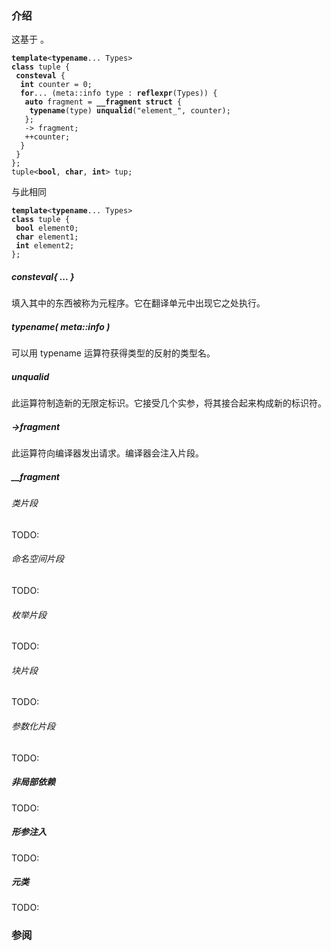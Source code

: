 {{title|C++ 中的编译时元程序（P1717R0）}}
{{fmbox | class=noprint | style=font-size: 0.8em | text='''信息:''' 这并非实验性功能。仅是候选提案 {{mark since P1717}}。}}
{{cpp/experimental/navbar}}
===介绍===
这基于 {{wg21|P0712}}。
 '''template'''&lt;'''typename'''... Types&gt;
 '''class''' tuple {
  '''consteval''' {
   '''int''' counter = 0;
   '''for'''... (meta::info type : '''reflexpr'''(Types)) {
    '''auto''' fragment = '''__fragment struct''' {
     '''typename'''(type) '''unqualid'''("element_", counter);
    };
    -&gt; fragment;
    ++counter;
   }
  }
 };
 tuple&lt;'''bool''', '''char''', '''int'''&gt; tup;

与此相同
 '''template'''&lt;'''typename'''... Types&gt;
 '''class''' tuple {
  '''bool''' element0;
  '''char''' element1;
  '''int''' element2;
 };


=====consteval{ ... }=====
填入其中的东西被称为元程序。它在翻译单元中出现它之处执行。
=====typename( meta::info )=====
可以用 typename 运算符获得类型的反射的类型名。

=====unqualid=====
此运算符制造新的无限定标识。它接受几个实参，将其接合起来构成新的标识符。
=====-&gt;fragment=====
此运算符向编译器发出请求。编译器会注入片段。
=====__fragment=====
======类片段======
TODO:
======命名空间片段======
TODO:
======枚举片段======
TODO:
======块片段======
TODO:
======参数化片段======
TODO:
=====非局部依赖=====
TODO:
=====形参注入=====
TODO:
=====元类=====
TODO:
===参阅===
{{wg21|p1717r0}}